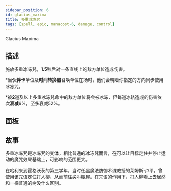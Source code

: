 ```yaml
---
sidebar_position: 6
id: glacius_maxima
title: 多重冰冻咒
tags: [spell, epic, manacost-6, damage, control]
---
```


Glacius Maxima

<!--truncate-->



<CardBasics cardKey={id}/>


## 描述

施放多重冰冻咒，**1.5**秒后对一条直线上的敌方单位造成伤害。

*当**伙伴卡**单位及**时间转换器**召唤单位在场时，他们会朝着你指定的方向同步使用冰冻咒。

*被**2**道及以上多重冰冻咒命中的敌方单位将会被冰冻，但每道冰轨造成的伤害依次**衰减**6%，至多衰减52%。

## 面板


<LevelComponent/>


<CardDynamicTable cardKey={id}/>


<CardComplexTable cardKey={id}/>





## 故事

多重冰冻咒是冰冻咒的变体，相比普通的冰冻咒而言，在可以让目标定住并停止运动的魔咒效果基础上，可影响的范围更大。

在哈利来到霍格沃茨的第三学年，当时任黑魔法防御术课教授的莱姆斯·卢平，曾使用该咒语定住打人柳，从而前往尖叫棚屋。在咒语的作用下，打人柳看上去居然和一棵普通的树没什么区别。



